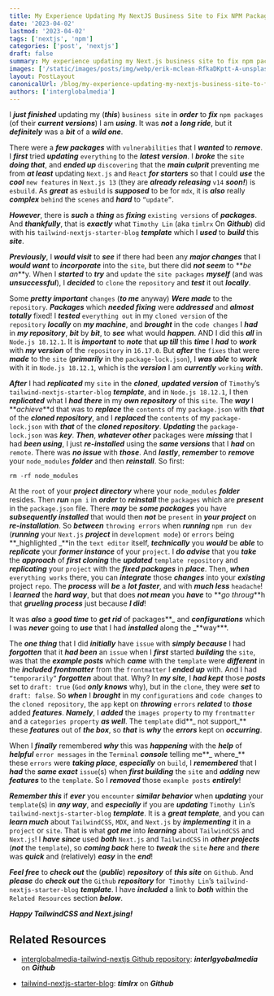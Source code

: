 ```yaml
---
title: My Experience Updating My NextJS Business Site to Fix NPM Packages
date: '2023-04-02'
lastmod: '2023-04-02'
tags: ['nextjs', 'npm']
categories: ['post', 'nextjs']
draft: false
summary: My experience updating my Next.js business site to fix npm packages.
images: ['/static/images/posts/img/webp/erik-mclean-RfkaDKptt-A-unsplash.webp']
layout: PostLayout
canonicalUrl: /blog/my-experience-updating-my-nextjs-business-site-to-fix-npm-packages
authors: ['interglobalmedia']
---
```


<Unsplash
	src="/static/images/posts/img/webp/erik-mclean-RfkaDKptt-A-unsplash.webp"
	author="Erik Mclean"
	alt="Builder fixing window frame"
	srcUrl="https://unsplash.com/photos/RfkaDKptt-A"
	authorUrl="https://unsplash.com/@introspectivedsgn"
/>

I **_just finished_** updating my (**_this_**) `business site` in **_order_** to
**_fix_** `npm packages` (of their **_current versions_**) I am **_using_**. It
was **_not_** a **_long ride_**, but it **_definitely_** was a **_bit_** of a
**_wild one_**.

There were a **_few packages_** with `vulnerabilities` that I **_wanted_** to
**_remove_**. I **_first_** tried **_updating_** `everything` to the **_latest
version_**. I **_broke_** the `site` **_doing that_**, and **_ended up_**
`discovering` that the **_main culprit_** preventing me from **_at least_**
updating `Next.js` and `React` **_for starters_** so that I could **_use_** the
**_cool_** `new features` in `Next.js 13` (they are **_already releasing_**
`v14` **_soon!_**) is `esbuild`. As **_great_** as `esbuild` is **_supposed_**
to be for `mdx`, it is **_also_** really **_complex_** `behind` the `scenes` and
**_hard_** to `“update”`.

**_However_**, there is **_such_** a **_thing_** as **_fixing_**
`existing versions` of **_packages_**. And **_thankfully_**, that is
**_exactly_** what `Timothy Lin` (aka `timlrx` On **_Github_**) did with his
`tailwind-nextjs-starter-blog` **_template_** which I **_used_** to **_build_**
this **_site_**.

**_Previously_**, I **_would visit_** to **_see_** if there had been any
**_major changes_** that I **_would want_** to **_incorporate_** into the
`site`, but there did **_not seem_** to **_be an_**y. When I **_started_** to
**_try_** and `update` the `site packages` **_myself_** (and was
**_unsuccessful_**), I **_decided_** to `clone` the `repository` and **_test_**
it out **_locally_**.

Some **_pretty important_** `changes` (**_to me_** anyway) **_Were made_** to
the `repository`. **_Packages_** which **_needed fixing_** were **_addressed_**
and **_almost totally_** fixed! I **_tested_** `everything out` in my
`cloned version` of the `repository` **_locally_** on **_my machine_**, and
**_brought_** in the `code changes` I **_had_** in **_my repository_**,
**_bit_** by **_bit_**, to **_see_** what would **_happen_**. AND I did this
**_all_** in `Node.js 18.12.1`. It is **_important_** to **_note_** that **_up
till_** this **_time_** I **_had_** to **_work_** with **_my version_** of the
`repository` in `16.17.0`. But **_after_** the `fixes` that were **_made_** to
the `site` (**_primarily_** in the `package-lock.json`), I **_was able_** to
**_work_** with it in `Node.js 18.12.1`, which is the **_version_** I am
**_currently_** `working` **_with_**.

**_After_** I had **_replicated_** my `site` in the **_cloned_**, **_updated
version_** of `Timothy`’s `tailwind-nextjs-starter-blog` **_template_**, and in
`Node.js 18.12.1`, I then **_replicated_** what I **_had there_** in my **_own
repository_** of this `site`. The **_way_** I **_achieve_**d that was to
**_replace_** the `contents` of my `package.json` with **_that_** of the
**_cloned repository_**, and I **_replaced_** the `contents` of my
`package-lock.json` with **_that_** of the **_cloned repository_**.
**_Updating_** the `package-lock.json` was **_key_**. **_Then_**, **_whatever
other_** packages were **_missing_** that I had **_been using_**, I just
**_re-installed_** using the **_same versions_** that I **_had_** on `remote`.
There was **_no issue_** with **_those_**. And **_lastly_**, **_remember_** to
**_remove_** your `node_modules` **_folder_** and then **_reinstall_**. So
first:

```shell
rm -rf node_modules
```

At the `root` of your **_project directory_** where your `node_modules`
**_folder_** resides. Then **_run_** `npm i` in **_order_** to **_reinstall_**
the `packages` which are **_present_** in the `package.json` file. There
**_may_** be **_some packages_** you have **_subsequently installed_** that
would then **_not_** be `present` in **_your project_** on
**_re-installation_**. So **_between_** `throwing errors` when **_running_**
`npm run dev` (**_running_** your `Next.js` **_project_** in `development mode`)
or `errors` being **_highlighted _**in the `text editor` itself,
**_technically_** you **_would_** be **_able_** to **_replicate_** your
**_former instance_** of your `project`. I **_do advise_** that you **_take_**
the **_approach_** of **_first cloning_** the **_updated_**
`template repository` and **_replicating_** your `project` with the **_fixed
packages_** in **_place_**. Then, **_when_** `everything works` there, you can
**_integrate_** those **_changes_** into your **_existing_** project `repo`. The
**_process_** will **_be_** a **_lot faster_**, and with **_much less_**
`headache`! I **_learned_** the **_hard way_**, but that does **_not mean_** you
**_have_** to **_go throug_**h that **_grueling process_** just because **_I
did_**!

It was **_also_** a **_good time_** to **_get rid_** of packages**_ and
_**configurations**_ which I was _**never**_ going to _**use**_ that I had
_**installed**_ along the _**way\*\*\*.

The **_one thing_** that I did **_initially_** have `issue` with **_simply
because_** I had **_forgotten_** that it **_had been_** an `issue` when I
**_first_** started **_building_** the `site`, was that the **_example posts_**
which **_came_** with the `template` were **_different_** in the **_included
frontmatter_** from the `frontmatter` I **_ended up_** with. And I had
`“temporarily”` **_forgotten_** about that. Why? In **_my site_**, I **_had
kept_** those **_posts_** set to `draft: true` (`God` **_only knows_** why), but
in the `clone`, they were **_set_** to `draft: false`. So **_when_** I
**_brought_** in my `configurations` and `code changes` to the
`cloned repository`, the `app` kept on **_throwing_** `errors` **_related_** to
**_those_** added **_features_**. **_Namely_**, I **_added_** the
`images property` to my `frontmatter` and a `categories property` **_as well_**.
The `template` did**_ not support_** these **_features_** out of **_the box_**,
so **_that_** is **_why_** the **_errors_** kept on **_occurring_**.

When I **_finally_** remembered **_why_** this was **_happening_** with the
**_help_** of **_helpful_** `error messages` in the `Terminal` **_console_**
telling me**_ where_** these `errors` were **_taking place_**, **_especially_**
on `build`, I **_remembered_** that I **_had_** the **_same exact_** `issue`(s)
when **_first building_** the `sit`e and **_adding_** new **_features_** to the
`template`. So I **_removed_** those `example posts` **_entirely_**!

**_Remember this_** if **_ever_** you `encounter` **_similar behavior_** when
**_updating_** your `template`(s) in **_any way_**, and **_especially_** if you
are **_updating_** `Timothy Lin`’s `tailwind-nextjs-starter-blog`
**_template_**. It is a **_great template_**, and you can **_learn much_** about
`TailwindCSS`, `MDX`, and `Next.js` by **_implementing_** it in a `project` or
`site`. That is what **_got me_** into **_learning_** about `TailwindCSS` and
`Next.js`! I **_have since_** used **_both_** `Next.js` and `TailwindCSS` in
**_other projects_** (**_not_** the `template`), so **_coming back_** here to
**_tweak_** the `site` **_here_** and **_there_** was **_quick_** and
(relatively) **_easy_** in the **_end_**!

**_Feel free_** to **_check out_** the (**_public_**) **_repository_** of
**_this site_** on `Github`. And **_please_** do **_check out_** the `Github`
**_repository_** for` Timothy Lin`’s `tailwind-nextjs-starter-blog`
**_template_**. I have **_included_** a link to **_both_** within the
`Related Resources` section **_below_**.

**_Happy TailwindCSS and Next.jsing!_**

## Related Resources

-   [interglobalmedia-tailwind-nextjs Github repository](https://github.com/interglobalmedia/interglobalmedia-tailwind-nextjs):
    **_interlgyobalmedia_** on **_Github_**

-   [tailwind-nextjs-starter-blog](https://github.com/timlrx/tailwind-nextjs-starter-blog):
    **_timlrx_** on **_Github_**
